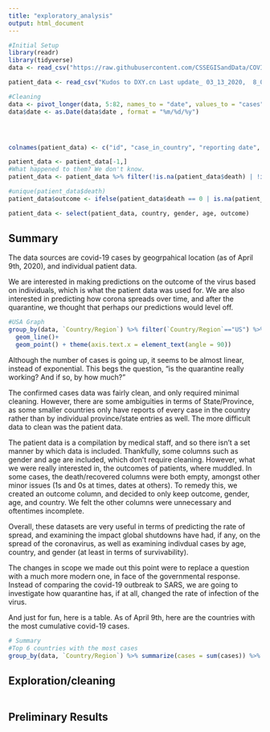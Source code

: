 ```yaml
---
title: "exploratory_analysis"
output: html_document
---
```

```r
#Initial Setup
library(readr)
library(tidyverse)
data <- read_csv("https://raw.githubusercontent.com/CSSEGISandData/COVID-19/master/csse_covid_19_data/csse_covid_19_time_series/time_series_covid19_confirmed_global.csv")

patient_data <- read_csv("Kudos to DXY.cn Last update_ 03_13_2020,  8_00 PM (EST) - Line-list.csv")
```

```r
#Cleaning
data <- pivot_longer(data, 5:82, names_to = "date", values_to = "cases")
data$date <- as.Date(data$date , format = "%m/%d/%y")




colnames(patient_data) <- c("id", "case_in_country", "reporting date", "summary", "location", "country", "gender", "age", "syptom_onset", "if_onset_approximated", "hosp_visit_date", "international_traveler", "domestic_traveler", "exposure_start", "exposure_end", "traveler", "visiting_wuhan","from_wuhan","death","recovered","symptom","source","link")

patient_data <- patient_data[-1,]
#What happened to them? We don't know.
patient_data <- patient_data %>% filter(!is.na(patient_data$death) | !is.na(patient_data$recovered))

#unique(patient_data$death)
patient_data$outcome <- ifelse(patient_data$death == 0 | is.na(patient_data$death) , "recovered", "dead")

patient_data <- select(patient_data, country, gender, age, outcome)
```

## Summary
The data sources are covid-19 cases by geogrpahical location (as of April 9th, 2020), and individual patient data. 

We are interested in making predictions on the outcome of the virus based on individuals, which is what the patient data was used for. We are also interested in predicting how corona spreads over time, and after the quarantine, we thought that perhaps our predictions would level off. 

```r
#USA Graph
group_by(data, `Country/Region`) %>% filter(`Country/Region`=="US") %>% ggplot(aes(x = date, y = cases)) +
  geom_line()+
  geom_point() + theme(axis.text.x = element_text(angle = 90))
```


Although the number of cases is going up, it seems to be almost linear, instead of exponential. This begs the question, "is the quarantine really working? And if so, by how much?" 

The confirmed cases data was fairly clean, and only required minimal cleaning. However, there are some ambiguities in terms of State/Province, as some smaller countries only have reports of every case in the country rather than by individual province/state entries as well. The more difficult data to clean was the patient data. 

The patient data is a compilation by medical staff, and so there isn't a set manner by which data is included. Thankfully, some columns such as gender and age are included, which don't require cleaning. However, what we were really interested in, the outcomes of patients, where muddled. In some cases, the death/recovered columns were both empty, amongst other minor issues (1s and 0s at times, dates at others). To remedy this, we created an outcome column, and decided to only keep outcome, gender, age, and country. We felt the other columns were unnecessary and oftentimes incomplete.

Overall, these datasets are very useful in terms of predicting the rate of spread, and examining the impact global shutdowns have had, if any, on the spread of the coronavirus, as well as examining indivdual cases by age, country, and gender (at least in terms of survivability). 

The changes in scope we made out this point were to replace a question with a much more modern one, in face of the governmental response. Instead of comparing the covid-19 outbreak to SARS, we are going to investigate how quarantine has, if at all, changed the rate of infection of the virus.  

And just for fun, here is a table. As of April 9th, here are the countries with the most cumulative covid-19 cases.
```r
# Summary
#Top 6 countries with the most cases
group_by(data, `Country/Region`) %>% summarize(cases = sum(cases)) %>% arrange(desc(cases)) %>% head()
```
## Exploration/cleaning
```r





```

## Preliminary Results
```r

```